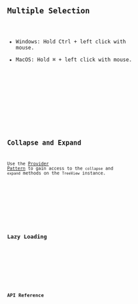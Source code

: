 



<Preview client:load>
	<Fragment slot="preview">
		<Default client:visible />
	</Fragment>
	<Fragment slot="code">
		<Code code={DefaultRaw} lang="tsx" />
	</Fragment>
</Preview>

## Multiple Selection

- Windows: Hold <kbd class="kbd">Ctrl</kbd> + left click with mouse.
- MacOS: Hold <kbd class="kbd">⌘</kbd> + left click with mouse.

<Preview client:load>
	<Fragment slot="preview">
		<MultipleSelection client:visible />
	</Fragment>
	<Fragment slot="code">
		<Code code={MultipleSelectionRaw} lang="tsx" />
	</Fragment>
</Preview>

## Collapse and Expand

Use the [Provider Pattern](/docs/get-started/fundamentals#provider-pattern) to gain access to the `collapse` and `expand` methods on the `TreeView` instance.

<Preview client:load>
	<Fragment slot="preview">
		<CollapseExpand client:visible />
	</Fragment>
	<Fragment slot="code">
		<Code code={CollapseExpandRaw} lang="tsx" />
	</Fragment>
</Preview>

## Lazy Loading

<Preview client:load>
	<Fragment slot="preview">
		<LazyLoading client:visible />
	</Fragment>
	<Fragment slot="code">
		<Code code={LazyLoadingRaw} lang="tsx" />
	</Fragment>
</Preview>

## API Reference

<ApiTable />
